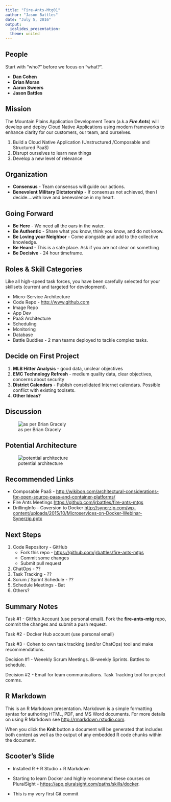 ```yaml
---
title: "Fire-Ants-Mtg01"
author: "Jason Battles"
date: "July 5, 2016"
output: 
  ioslides_presentation:
  theme: united
---
```


## People
Start with “who?” before we focus on “what?”.

- **Dan Cohen**
- **Brian Moran**
- **Aaron Sweers**
- **Jason Battles**

## Mission
The Mountain Plains Application Development Team (a.k.a ***Fire Ants***) will develop and deploy Cloud Native Applications using modern frameworks to enhance clarity for our customers, our team, and ourselves.

1. Build a Cloud Native Application (Unstructured /Composable and Structured PaaS)
2. Disrupt ourselves to learn new things
3. Develop a new level of relevance

## Organization

- **Consensus** - Team consensus will guide our actions.  
- **Benevolent Military Dictatorship** - If consensus not achieved, then I decide….with love and benevolence in my heart.

## Going Forward

- **Be Here** - We need all the oars in the water.
- **Be Authentic** - Share what you know, think you know, and do not know.
- **Be Loving your Neighbor** - Come alongside and add to the collective knowledge.
- **Be Heard** - This is a safe place.  Ask if you are not clear on something
- **Be Decisive** - 24 hour timeframe.  

## Roles & Skill Categories

Like all high-speed task forces, you have been carefully selected for your skillsets (current and targeted for development).  

- Micro-Service Architecture
- Code Repo - <http://www.github.com>
- Image Repo
- App Dev
- PaaS Architecture
- Scheduling 
- Monitoring
- Database
- Battle Buddies - 2 man teams deployed to tackle complex tasks.  

## Decide on First Project

1. **MLB Hitter Analysis** - good data, unclear objectives
2. **EMC Technology Refresh** - medium quality data, clear objectives, concerns about security
3. **District Calendars** - Publish consolidated Internet calendars. Possible conflict with existing toolsets.
4. **Other Ideas?**

## Discussion
![as per Brian Gracely](images/Structured-Composable-Unstructured3.jpg)

## Potential Architecture
![potential architecture](images/architecture01.jpg)

## Recommended Links
* Composable PaaS - 
<http://wikibon.com/architectural-considerations-for-open-source-paas-and-container-platforms/>
* Fire Ants Meetings
<https://github.com/jrbattles/fire-ants-mtgs>
* DrillingInfo - Coversion to Docker
<http://synerzip.com/wp-content/uploads/2015/10/Microservices-on-Docker-Webinar-Synerzip.pptx>

## Next Steps
1. Code Repository - GitHub
    * Fork this repo - <https://github.com/jrbattles/fire-ants-mtgs>
    * Commit some changes
    * Submit pull request
2. ChatOps - ??
3. Task Tracking - ??
4. Scrum / Sprint Schedule - ??
5. Schedule Meetings - Bat
5. Others?

## Summary Notes

Task #1 - GitHub Account (use personal email).  Fork the **fire-ants-mtg** repo, commit the changes and submit a push request. 

Task #2 - Docker Hub account (use personal email)

Task #3 - Cohen to own task tracking (and/or ChatOps) tool and make recommendations.

Decision #1 - Weeekly Scrum Meetings. Bi-weekly Sprints.  Battles to schedule.

Decision #2 - Email for team communications. Task Tracking tool for project comms. 

## R Markdown

This is an R Markdown presentation. Markdown is a simple formatting syntax for authoring HTML, PDF, and MS Word documents. For more details on using R Markdown see <http://rmarkdown.rstudio.com>.

When you click the **Knit** button a document will be generated that includes both content as well as the output of any embedded R code chunks within the document.


## Scooter's Slide

- Installed R + R Studio + R Markdown

- Starting to learn Docker and highly recommend these courses on PluralSight - <https://app.pluralsight.com/paths/skills/docker>.

- This is my very first Git commit

